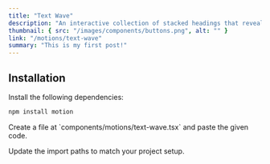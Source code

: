 ```yaml
---
title: "Text Wave"
description: "An interactive collection of stacked headings that reveal individual content sections with a click."
thumbnail: { src: "/images/components/buttons.png", alt: "" }
link: "/motions/text-wave"
summary: "This is my first post!"
---
```


<ComponentPreview name="text-wave-demo" />

## Installation

<Steps>
<Step>
Install the following dependencies:
</Step>

```bash 
npm install motion
```

<Step>
    Create a file at `components/motions/text-wave.tsx` and paste the given code.
</Step>

<CollapsibleSource name="text-wave" />

<Step>Update the import paths to match your project setup.</Step>

</Steps>
